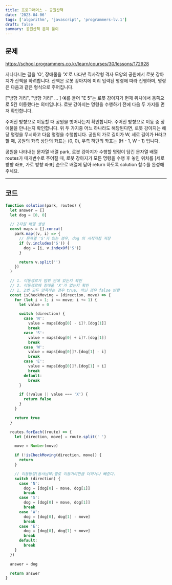 ```yaml
---
title: 프로그래머스 - 공원산책
date: '2023-04-06'
tags: ['algorithm', 'javascript', 'programmers-lv.1']
draft: false
summary: 공원산책 문제 풀이
---
```


## 문제

https://school.programmers.co.kr/learn/courses/30/lessons/172928

지나다니는 길을 'O', 장애물을 'X'로 나타낸 직사각형 격자 모양의 공원에서 로봇 강아지가 산책을 하려합니다. 산책은 로봇 강아지에 미리 입력된 명령에 따라 진행하며, 명령은 다음과 같은 형식으로 주어집니다.

["방향 거리", "방향 거리" … ]
예를 들어 "E 5"는 로봇 강아지가 현재 위치에서 동쪽으로 5칸 이동했다는 의미입니다. 로봇 강아지는 명령을 수행하기 전에 다음 두 가지를 먼저 확인합니다.

주어진 방향으로 이동할 때 공원을 벗어나는지 확인합니다.
주어진 방향으로 이동 중 장애물을 만나는지 확인합니다.
위 두 가지중 어느 하나라도 해당된다면, 로봇 강아지는 해당 명령을 무시하고 다음 명령을 수행합니다.
공원의 가로 길이가 W, 세로 길이가 H라고 할 때, 공원의 좌측 상단의 좌표는 (0, 0), 우측 하단의 좌표는 (H - 1, W - 1) 입니다.

공원을 나타내는 문자열 배열 park, 로봇 강아지가 수행할 명령이 담긴 문자열 배열 routes가 매개변수로 주어질 때, 로봇 강아지가 모든 명령을 수행 후 놓인 위치를 [세로 방향 좌표, 가로 방향 좌표] 순으로 배열에 담아 return 하도록 solution 함수를 완성해주세요.

<hr />

## 코드

```javascript
function solution(park, routes) {
  let answer = []
  let dog = [0, 0]

  // 2차원 배열 생성
  const maps = [].concat(
    park.map((v, i) => {
      // 문자열 'S'가 있는 경우, dog 의 시작지점 저장
      if (v.includes('S')) {
        dog = [i, v.indexOf('S')]
      }

      return v.split('')
    })
  )

  // 1. 이동경로가 범위 안에 있는지 확인
  // 2. 이동경로에 장애물 'X'가 없는지 확인
  // 1, 2번 모두 만족하는 경우 true, 아닌 경우 false 반환
  const isCheckMoving = (direction, move) => {
    for (let i = 1; i <= move; i += 1) {
      let value = 0

      switch (direction) {
        case 'N':
          value = maps[dog[0] - i]?.[dog[1]]
          break
        case 'S':
          value = maps[dog[0] + i]?.[dog[1]]
          break
        case 'W':
          value = maps[dog[0]]?.[dog[1] - i]
          break
        case 'E':
          value = maps[dog[0]]?.[dog[1] + i]
          break
        default:
          break
      }

      if (!value || value === 'X') {
        return false
      }
    }

    return true
  }

  routes.forEach((route) => {
    let [direction, move] = route.split(' ')

    move = Number(move)

    if (!isCheckMoving(direction, move)) {
      return
    }

    // 이동방향(동서남북)별로 이동거리만큼 더하거나 빼준다.
    switch (direction) {
      case 'N':
        dog = [dog[0] - move, dog[1]]
        break
      case 'S':
        dog = [dog[0] + move, dog[1]]
        break
      case 'W':
        dog = [dog[0], dog[1] - move]
        break
      case 'E':
        dog = [dog[0], dog[1] + move]
        break
      default:
        break
    }
  })

  answer = dog

  return answer
}
```
